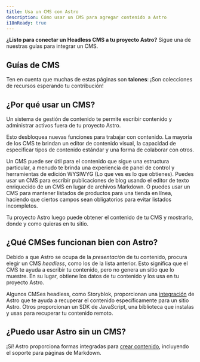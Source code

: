 ```yaml
---
title: Usa un CMS con Astro
description: Cómo usar un CMS para agregar contenido a Astro
i18nReady: true
---
```




**¿Listo para conectar un Headless CMS a tu proyecto Astro?** Sigue una de nuestras guías para integrar un CMS.

## Guías de CMS

<CMSGuidesNav />

Ten en cuenta que muchas de estas páginas son **talones**: ¡Son colecciones de recursos esperando tu contribución!

## ¿Por qué usar un CMS?

Un sistema de gestión de contenido te permite escribir contenido y administrar activos fuera de tu proyecto Astro.

Esto desbloquea nuevas funciones para trabajar con contenido. La mayoría de los CMS te brindan un editor de contenido visual, la capacidad de especificar tipos de contenido estándar y una forma de colaborar con otros.

Un CMS puede ser útil para el contenido que sigue una estructura particular, a menudo te brinda una experiencia de panel de control y herramientas de edición WYSIWYG (Lo que ves es lo que obtienes). Puedes usar un CMS para escribir publicaciones de blog usando el editor de texto enriquecido de un CMS en lugar de archivos Markdown. O puedes usar un CMS para mantener listados de productos para una tienda en línea, haciendo que ciertos campos sean obligatorios para evitar listados incompletos.

Tu proyecto Astro luego puede obtener el contenido de tu CMS y mostrarlo, donde y como quieras en tu sitio.


## ¿Qué CMSes funcionan bien con Astro?

Debido a que Astro se ocupa de la _presentación_ de tu contenido, procura elegir un CMS _headless_, como los de la lista anterior. Esto significa que el CMS te ayuda a escribir tu contenido, pero no genera un sitio que lo muestre. En su lugar, obtiene los datos de tu contenido y los usa en tu proyecto Astro.

Algunos CMSes headless, como Storyblok, proporcionan una [integración](/es/guides/integrations-guide/) de Astro que te ayuda a recuperar el contenido específicamente para un sitio Astro. Otros proporcionan un SDK de JavaScript, una biblioteca que instalas y usas para recuperar tu contenido remoto.

## ¿Puedo usar Astro sin un CMS?

¡Sí! Astro proporciona formas integradas para [crear contenido](/es/guides/content/), incluyendo el soporte para páginas de Markdown.

